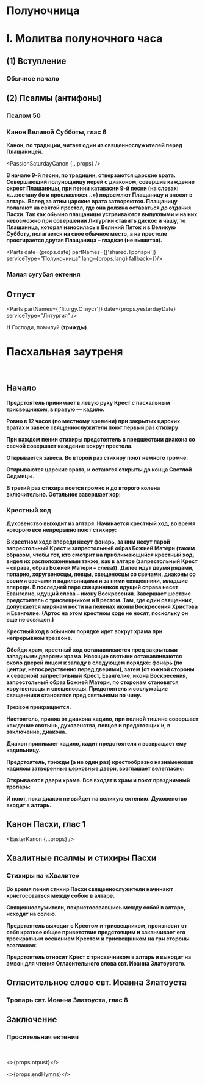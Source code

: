 
# Полуночница

# I. Молитва полуночного часа

## (1) Вступление

<MdxLoader src="Shared/Vozglas" />

### Обычное начало

<MdxLoader src="Shared/ObichnoeNachalo" />

## (2) Псалмы (антифоны)

### Псалом 50

<MdxLoader src="Shared/Psalm50" />

### Канон Великой Субботы, глас 6

**Канон, по традиции, читает один из священнослужителей перед Плащаницей.**

<PassionSaturdayCanon {...props} />

**В начале 9-й песни, по традиции, отверзаются царские врата. Совершающий полунощницу иерей с диаконом, совершив каждение окрест Плащаницы, при пении катавасии 9-й песни (на словах: «...востану бо и прославлюся...») подъемлют Плащаницу и вносят в алтарь. Вслед за этим царские врата затворяются. Плащаницу полагают на святой престол, где она должна оставаться до отдания Пасхи. Так как обычно плащаницы устраиваются выпуклыми и на них невозможно при совершении Литургии ставить дискос и чашу, то Плащаница, которая износилась в Великий Пяток и в Великую Субботу, полагается на свое обычное место, а на престоле простирается другая Плащаница – гладкая (не вышитая).**

<MdxLoader src="Shared/STrisvatogo" />

<Parts
date={props.date}
partNames={['shared.Тропари']}
serviceType="Полуночница"
lang={props.lang}
fallback={<TroparPolunochnica dayOfWeek={props.dayOfWeek} />}/>

###  Малая сугубая ектения

<MdxLoader src="Shared/MalayaSugubaya" />

<MdxLoader src="Shared/PreOtpust" />

## Отпуст

<Parts
partNames={['liturgy.Отпуст']}
date={props.yesterdayDate}
serviceType="Литургия"
/>

**Н** Господи, помилуй **(трижды)**.

# Пасхальная заутреня

<br />

## Начало

**Предстоятель принимает в левую руку Крест с пасхальным трисвещником, в правую — кадило.**

**Ровно в 12 часов (по местному времени) при закрытых царских вратах и завесе cвященнослужители поют первый раз стихиру:**

<MdxLoader src="Matins/StihiraBeforeEastZautr" lang={props.lang} />

**При каждом пении стихиры предстоятель в предшествии диакона со свечой совершает каждение вокруг престола.**

**Открывается завеса. Во второй раз стихиру поют немного громче:**

<MdxLoader src="Matins/StihiraBeforeEastZautr" lang={props.lang} />

**Открываются царские врата, и остаются открыты до конца Светлой Седмицы.**

**В третий раз стихира поется громко и до второго колена включительно. Остальное завершает хор:**

<MdxLoader src="Matins/StihiraBeforeEastZautr" lang={props.lang} />

### Крестный ход

**Духовенство выходит из алтаря. Начинается крестный ход, во время которого все непрерывно поют стихиру:**

<MdxLoader src="Matins/StihiraBeforeEastZautr" lang={props.lang} />

**В крестном ходе впереди несут фонарь, за ним несут парой запрестольный Крест и запрестольный образ Божией Матери (таким образом, чтобы тот, кто смотрит на приближающийся крестный ход, видел их расположенными также, как в алтаре (запрестольный Крест – справа, образ Божией Матери – слева)). Далее идут двумя рядами, попарно, хоругвеносцы, певцы, свещеносцы со свечами, диаконы со своими свечами и кадильницами и за ними священники, младшие впереди. В последней паре священников идущий справа несет Евангелие, идущий слева – икону Воскресения. Завершает шествие предстоятель с трисвещником и Крестом. Там, где один священник, допускается мирянам нести на пелена́х иконы Воскресения Христова и Евангелие. (Артос на этом крестном ходе не носят, поскольку он еще не освящен.)**

**Крестный ход в обычном порядке идет вокруг храма при непрерывном трезвоне.**

**Обойдя храм, крестный ход останавливается пред закрытыми западными дверями храма. Носящие святыни останавливаются около дверей лицом к западу в следующем порядке: фонарь (по центру, непосредственно перед дверями), затем (от южной стороны к северной) запрестольный Крест, Евангелие, икона Воскресения, запрестольный образ Божией Матери, по сторонам становятся хоругвеносцы и свещеносцы. Предстоятель и сослужа́щие священники становятся пред святынями по чину.**

**Трезвон прекращается.**

**Настоятель, приняв от диакона кадило, при полной тишине совершает каждение святынь, духовенства, певцов и предстоящих и, в заключение, диакона.**

**Диакон принимает кадило, кадит предстоятеля и возвращает ему кадильницу.**

**Предстоятель, трижды (а не один раз) крестообразно назна́меновав кадилом затворенные церковные двери, возглашает велегласно:**

<MdxLoader src="Matins/Vozglas" lang={props.lang} />

<MdxLoader src="Shared/DaVosstanetBog" lang={props.lang} />

**Открываются двери храма. Все входят в храм и поют праздничный тропарь:**

<MdxLoader src="Shared/EasterTroparion" lang={props.lang} />

**И поют, пока диакон не выйдет на великую ектению. Духовенство входит в алтарь.**

<MdxLoader src="Matins/VelikayaEktenia" lang={props.lang} />

## Канон Пасхи, глас 1

<EasterKanon {...props} />

## Хвалитные псалмы и стихиры Пасхи

<MdxLoader src="Matins/MalayaEkteniaBeforeHvalit" lang={props.lang} />

<Exapostilari date={props.date} />

<MdxLoader src="Matins/HvalitniePsalmi" lang={props.lang} />

### Стихиры на «Хвалите»

<StihiriNaHvalite date={props.date} day={props.day} />

**Во время пения стихир Пасхи священнослужители начинают христосоваться между собою в алтаре.**

**Священнослужители, похристосовавшись между собой в алтаре, исходят на солею.**

**Предстоятель выходит с Крестом и трисвещником, произносит от себя краткое общее приветствие предстоящим и заканчивает его троекратным осенением Крестом и трисвещником на три стороны возглашая:**

<MdxLoader src="Shared/ChristIsRisen" lang={props.lang} />

<MdxLoader src="Shared/EasterTroparion3x" lang={props.lang} />

**Предстоятель относит Крест с трисвечником в алтарь и выходит на амвон для чтения Огласительного слова свт. Иоанна Златоустого.**

## Огласительное слово свт. Иоанна Златоуста

<MdxLoader src="Shared/OglasitSlovo" lang={props.lang} />

### Тропарь свт. Иоанна Златоуста, глас 8

<MdxLoader src="Shared/TropIoannZlatoust" lang={props.lang} />

<MdxLoader src="Shared/SugubajaKratkaja" lang={props.lang} />

## Заключение

### Просительная ектения

<MdxLoader src="Vespers/PrositelnayaEktenia" lang={props.lang} />
<MdxLoader src="Matins/AfterPrositelnaya" lang={props.lang} />
<br />
<MdxLoader src="Shared/MirVsem" lang={props.lang} />
<MdxLoader src="Matins/PrayerGlavopriklonnaja" lang={props.lang} />

<>{props.otpust}</>

<>{props.endHymns}</>
